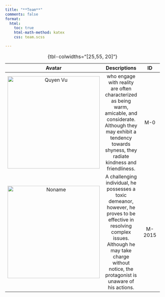 ```yaml
---
title: "**Team**"
comments: false
format:
  html:
    toc: true
    html-math-method: katex
    css: team.scss

---
```


| Avatar | Descriptions | ID |
|:-----:|:------:|:------:|
| ![Quyen Vu](../img/quyen.jpg){width=300} | who engage with reality are often characterized as being warm, amicable, and considerate. Although they may exhibit a tendency towards shyness, they radiate kindness and friendliness. | M-0  |
| ![Noname](../img/avatar7.png){width=300} | A challenging individual, he possesses a toxic demeanor, however, he proves to be effective in resolving complex issues. Although he may take charge without notice, the protagonist is unaware of his actions. | M-2015|
: {tbl-colwidths="[25,55, 20]"}

